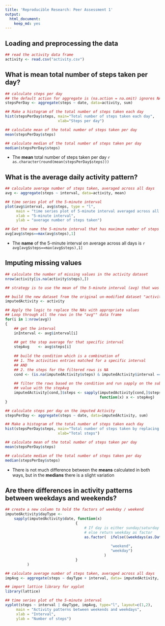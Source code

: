 ```yaml
---
title: 'Reproducible Research: Peer Assessment 1'
output:
  html_document:
    keep_md: yes
---
```


## Loading and preprocessing the data

```r
## read the activity data frame
activity <- read.csv("activity.csv")
```

## What is mean total number of steps taken per day?
```r
## calculate steps per day
## the default action for aggregate is (na.action = na.omit) ignores NA values
stepsPerDay <- aggregate(steps ~ date, data=activity, sum)

## Make a histogram of the total number of steps taken each day
hist(stepsPerDay$steps, main="Total number of steps taken each day", 
                        xlab="Steps per day")

## calculate mean of the total number of steps taken per day
mean(stepsPerDay$steps)

## calculate median of the total number of steps taken per day
median(stepsPerDay$steps)
```
* The **mean** total number of steps taken per day `r as.character(round(mean(stepsPerDay$steps)))`

## What is the average daily activity pattern?
```r
## calculate average number of steps taken, averaged across all days
avg <- aggregate(steps ~ interval, data=activity, mean)

## time series plot of the 5-minute interval 
plot(avg$interval, avg$steps, type = "l",
     main = "time series plot of 5-minute interval averaged across all days",
     xlab = "5-minute interval",
     ylab = "average number of steps taken")

## Get the name the 5-minute interval that has maximum number of steps
avg[avg$steps==max(avg$steps),1]
```
* The **name** of the 5-minute interval on average across all days is `r avg[avg$steps==max(avg$steps),1]`

## Imputing missing values
```r

## calculate the number of missing values in the activity dataset
nrow(activity[is.na(activity$steps),])

## strategy is to use the mean of the 5-minute interval (avg) that was calculated previously ## to fill the missing values

## build the new dataset from the original un-modified dataset "activity"
imputedActivity <- activity

## Apply the logic to replace the NAs with appropriate values
## Loop through all the rows in the "avg"" data frame
for(i in 1:nrow(avg))
{
    ## get the interval
    inInterval <- avg$interval[i]
    
    ## get the step average for that specific interval
    stepAvg    <- avg$steps[i]
    
    ## build the condition which is a combination of
    ## 1. The activities entries matched for a specific interval 
    ## AND
    ## 2. the steps for the filtered rows is NA
    cond <- (is.na(imputedActivity$steps) & imputedActivity$interval == inInterval)
    
    ## filter the rows based on the condition and run sapply on the subset to update the missing
    ## value with the stepAvg
    imputedActivity[cond,]$steps <- sapply(imputedActivity[cond,]$steps, 
                                           function(x) x <- stepAvg)
}    

## calculate steps per day on the imputed Activity
stepsPerDay <- aggregate(steps ~ date, data=imputedActivity, sum)

## Make a histogram of the total number of steps taken each day
hist(stepsPerDay$steps, main="Total number of steps taken by replacing NAs with mean", 
                        xlab="Total steps")

## calculate mean of the total number of steps taken per day
mean(stepsPerDay$steps)

## calculate median of the total number of steps taken per day
median(stepsPerDay$steps)
```
* There is not much difference between the **means** calculated in both ways, but in the **medians** there is a slight variation

## Are there differences in activity patterns between weekdays and weekends?

```r

## create a new column to hold the factors of weekday / weekend
imputedActivity$dayType <- 
    sapply(imputedActivity$date, function(x) 
                                {
                                    # If day is either sunday/saturday return weekend as factor
                                    # else return weekday as factor
                                    as.factor(  ifelse((weekdays(as.Date(x)) %in% c("Sunday",  
                                                                                    "Saturday")), 
                                                "weekend",
                                                "weekday")
                                             )
                                }
          )

## calculate average number of steps taken, averaged across all days
impAvg <- aggregate(steps ~ dayType + interval, data= imputedActivity, mean)

## import lattice library for xyplot
library(lattice)

## time series plot of the 5-minute interval 
xyplot(steps ~ interval | dayType, impAvg, type="l", layout=c(1,2),
     main = "Activity patterns between weekends and weekdays",
     xlab = "Interval",
     ylab = "Number of steps")
```